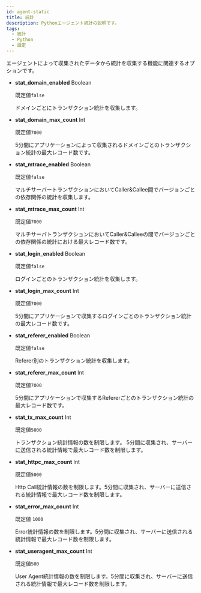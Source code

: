 ```yaml
---
id: agent-static
title: 統計
description: Pythonエージェント統計の説明です。
tags:
  - 統計
  - Python
  - 設定
---
```


エージェントによって収集されたデータから統計を収集する機能に関連するオプションです。

- **stat_domain_enabled** <span class='type'>Boolean</span>

  既定値`false`

  ドメインごとにトランザクション統計を収集します。

- **stat_domain_max_count** <span class='type'>Int</span>

  既定値`7000`

  5分間にアプリケーションによって収集されるドメインごとのトランザクション統計の最大レコード数です。

- **stat_mtrace_enabled** <span class='type'>Boolean</span>

  既定値`false`

  マルチサーバートランザクションにおいてCaller&Callee間でバージョンごとの依存関係の統計を収集します。

- **stat_mtrace_max_count** <span class='type'>Int</span>

  既定値`7000`

  マルチサーバトランザクションにおいてCaller&Calleeの間でバージョンごとの依存関係の統計における最大レコード数です。

- **stat_login_enabled** <span class='type'>Boolean</span>

  既定値`false`

  ログインごとのトランザクション統計を収集します。

- **stat_login_max_count** <span class='type'>Int</span>

  既定値`7000`

  5分間にアプリケーションで収集するログインごとのトランザクション統計の最大レコード数です。

- **stat_referer_enabled** <span class='type'>Boolean</span>

  既定値`false`

  Referer別のトランザクション統計を収集します。

- **stat_referer_max_count** <span class='type'>Int</span>

  既定値`7000`

  5分間にアプリケーションで収集するRefererごとのトランザクション統計の最大レコード数です。

- **stat_tx_max_count** <span class='type'>Int</span>

  既定値`5000`

  トランザクション統計情報の数を制限します。 5分間に収集され、サーバーに送信される統計情報で最大レコード数を制限します。

- **stat_httpc_max_count** <span class='type'>Int</span>

  既定値`5000`

  Http Call統計情報の数を制限します。5分間に収集され、サーバーに送信される統計情報で最大レコード数を制限します。

- **stat_error_max_count** <span class='type'>Int</span>

  既定値 `1000`

  Error統計情報の数を制限します。5分間に収集され、サーバーに送信される統計情報で最大レコード数を制限します。

- **stat_useragent_max_count** <span class='type'>Int</span>

  既定値`500`

  User Agent統計情報の数を制限します。5分間に収集され、サーバーに送信される統計情報で最大レコード数を制限します。          
